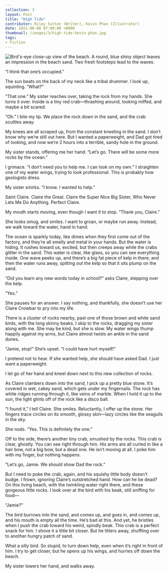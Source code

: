 ---
collection: 3
layout: Post
title: "High Tide"
contributor: Riley Sutton (Writer), Kevin Phan (Illustrator)
date: 2021-06-08 07:00:00 +0000
thumbnail: /images/3/high-tide-kevin-phan.jpg
tags: 
- Fiction
---
<img src="/images/3/high-tide-kevin-phan.jpg" 
    alt="Bird's-eye close-up view of the beach. A round, blue shiny object leaves an impression in the beach sand. Two fresh footsteps lead to the waves." 
    class="w650" />

“I think that one’s occupied.”

The sun beats on the back of my neck like a tribal drummer. I look up, squinting. “What?”

“That one.” My sister reaches over, taking the rock from my hands. She turns it
over. Inside is a tiny red crab—thrashing around, looking miffed, and maybe a bit
scared.

“Oh.” I bite my lip. We place the rock down in the sand, and the crab scuttles
away.

My knees are all scraped up, from the constant kneeling in the sand. I don’t know
why we’re still out here. But I wanted a paperweight, and Dad got tired of looking, and
now we’re 2 hours into a terrible, sandy hole in the ground.

My sister stands, offering me her hand. “Let’s go. There will be some more rocks
by the ocean.”

I grimace. “I don’t need you to help me. I can look on my own.” I straighten one of
my water wings, trying to look professional. This is probably how geologists dress.

My sister smirks. “I know. I wanted to help.”

Saint Claire. Claire the Great. Claire the Super Nice Big Sister, Who Never Lets
Me Do Anything. Perfect Claire.

My mouth starts moving, even though I want it to stop. “Thank you, Claire.”

She looks smug, and smiles. I want to groan, or maybe run away. Instead, we
walk toward the water, hand in hand.

The ocean is sparkly today, like dimes when they first come out of the factory,
and they’re all smelly and metal in your hands. But the water is hiding. It rushes toward
us, excited, but then creeps away while the crabs glitter in the sand. This water is clear,
like glass, so you can see everything inside. One wave peeks up, and there’s a big fat
piece of kelp in there; and then the water runs away, spitting out the kelp so that it sits
plump on the sand.

“Did you learn any new words today in school?” asks Claire, stepping over the
kelp.

“Yes.”

She pauses for an answer. I say nothing, and thankfully, she doesn’t use her
Claire Crowbar to pry into my life.

There is a cluster of rocks nearby, past one of those brown and white sand birds,
with the long skinny beaks. I skip to the rocks, dragging my sister along with me. She
may be kind, but she is slow. My water wings thump happily against my arms, but Claire
almost twists an ankle in the sand dunes.

“Jamie, stop!” She’s upset. “I could have hurt myself!”

I pretend not to hear. If she wanted help, she should have asked Dad. I just want
a paperweight.

I let go of her hand and kneel down next to this new collection of rocks.

As Claire clambers down into the sand, I pick up a pretty blue stone. It’s covered
in wet, cakey sand, which gets under my fingernails. The rock has white ridges running
through it, like veins of marble. When I hold it up to the sun, the light glints off of the
rock like a disco ball.

“I found it,” I tell Claire. She smiles. Reluctantly, I offer up the stone. Her fingers
trace circles on its smooth, glossy skin—lazy circles like the seagulls in the sky.

She nods. “Yes. This is definitely the one.”

Off to the side, there’s another tiny crab, smushed by the rocks. This crab is
clear, ghostly. You can see right through him. His arms are all curled in like a hair bow,
not a big bow, but a dead one. He isn’t moving at all. I poke him with my finger, but
nothing happens.

“Let’s go, Jamie. We should show Dad the rock.”

But I need to poke the crab, again, and his squishy little body doesn’t budge. I
frown, ignoring Claire’s outstretched hand. How can he be dead? On this living beach,
with the twinkling water right there, and these gorgeous little rocks. I look over at the
bird with his beak, still sniffing for food—

“Jamie?”

The bird burrows into the sand, and comes up, and goes in, and comes up, and
his mouth is empty all the time. He’s bad at this. And yet, he bristles when I push the
crab toward his weird, spindly beak. This crab is a perfect snack for him. I shove it a
little bit closer. But he titters away, shuffling over to another hungry patch of sand.

What a silly bird. So stupid, to turn down help, even when it’s right in front of him.
I try to get closer, but he opens up his wings, and hurries off down the beach.

My sister lowers her hand, and walks away.